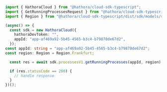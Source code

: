 ```typescript GetRunningProcesses.ts
import { HathoraCloud } from "@hathora/cloud-sdk-typescript";
import { GetRunningProcessesRequest } from "@hathora/cloud-sdk-typescript/dist/sdk/models/operations";
import { Region } from "@hathora/cloud-sdk-typescript/dist/sdk/models/shared";

(async() => {
  const sdk = new HathoraCloud({
    hathoraDevToken: "",
    appId: "app-af469a92-5b45-4565-b3c4-b79878de67d2",
  });
const appId: string = "app-af469a92-5b45-4565-b3c4-b79878de67d2";
const region: Region = Region.Frankfurt;

  const res = await sdk.processesV1.getRunningProcesses(appId, region);

  if (res.statusCode == 200) {
    // handle response
  }
})();
```
